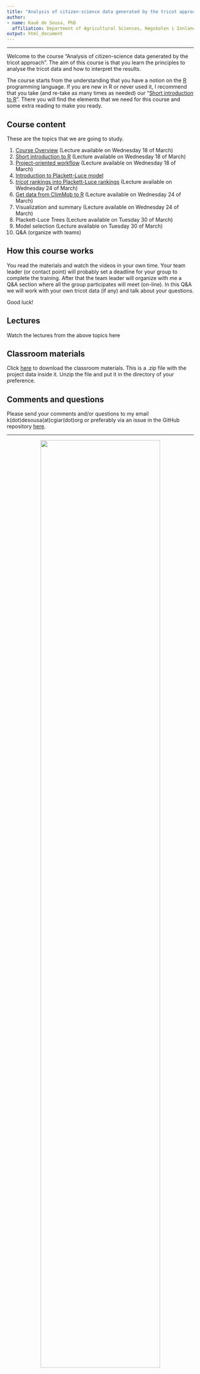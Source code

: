 ```yaml
---
title: "Analysis of citizen-science data generated by the tricot approach"
author:
- name: Kauê de Sousa, PhD
  affiliation: Department of Agricultural Sciences, Høgskolen i Innlandet, Hamar, Norway <br> Digital Inclusion, Alliance of Bioversity International and CIAT, Rome, Italy
output: html_document
---
```


-----

Welcome to the course "Analysis of citizen-science data generated by the tricot approach". The aim of this course is that you learn the principles to analyse the tricot data and how to interpret the results.  

The course starts from the understanding that you have a notion on the [R](https://www.r-project.org/) programming language. If you are new in R or never used it, I recommend that you take (and re-take as many times as needed) our "[Short introduction to R](02_introduction_to_R.html)". There you will find the elements that we need for this course and some extra reading to make you ready.

## Course content

These are the topics that we are going to study. 

1. [Course Overview](01_course_overview.html) (Lecture available on Wednesday 18 of March)
2. [Short introduction to R](02_introduction_to_R.html) (Lecture available on Wednesday 18 of March)
3. [Project-oriented workflow](03_project_oriented_workflow.html) (Lecture available on Wednesday 18 of March)
4. [Introduction to Plackett-Luce model](04_introduction_plmodel.html)
5. [*tricot* rankings into Plackett-Luce rankings](05_tricot_into_plrank.html) (Lecture available on Wednesday 24 of March)
6. [Get data from ClimMob to R](06_climmob_in_r.html) (Lecture available on Wednesday 24 of March)
7. Visualization and summary (Lecture available on Wednesday 24 of March)
8. Plackett-Luce Trees (Lecture available on Tuesday 30 of March)
9. Model selection (Lecture available on Tuesday 30 of March)
10. Q&A (organize with teams)


## How this course works

You read the materials and watch the videos in your own time. Your team leader (or contact point) will probably set a deadline for your group to complete the training. After that the team leader will organize with me a Q&A section where all the group participates will meet (on-line). In this Q&A we will work with your own tricot data (if any) and talk about your questions.

Good luck!

## Lectures

Watch the lectures from the above topics here

## Classroom materials

Click [here](https://github.com/AgrDataSci/cb-tricot-analysis/blob/master/tricot-analysis.zip) to download the classroom materials. This is a .zip file with the project data inside it. Unzip the file and put it in the directory of your preference.

## Comments and questions 

Please send your comments and/or questions to my email k(dot)desousa(at)cgiar(dot)org or preferably via an issue in the GitHub repository [here](https://github.com/AgrDataSci/cb-tricot-analysis/issues).

-----

<center>
<img src="img/logos.png" width="80%"/>
</center>